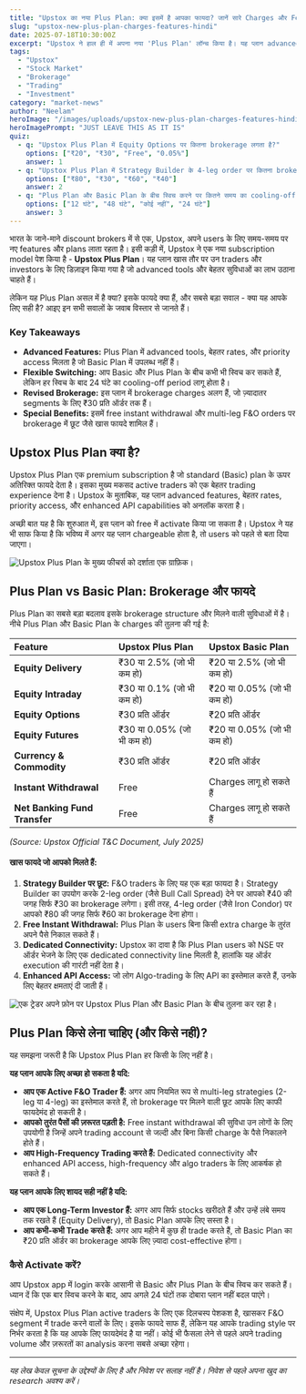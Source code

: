 ```yaml
---
title: "Upstox का नया Plus Plan: क्या इसमें है आपका फायदा? जानें सारे Charges और Features"
slug: "upstox-new-plus-plan-charges-features-hindi"
date: 2025-07-18T10:30:00Z
excerpt: "Upstox ने हाल ही में अपना नया 'Plus Plan' लॉन्च किया है। यह प्लान advanced features, बेहतर rates और priority access का वादा करता है। जानिए इस प्लान के फायदे, charges और क्या आपको इसे चुनना चाहिए।"
tags:
  - "Upstox"
  - "Stock Market"
  - "Brokerage"
  - "Trading"
  - "Investment"
category: "market-news"
author: "Neelam"
heroImage: "/images/uploads/upstox-new-plus-plan-charges-features-hindi/hero-image.jpg"
heroImagePrompt: "JUST LEAVE THIS AS IT IS"
quiz:
  - q: "Upstox Plus Plan में Equity Options पर कितना brokerage लगता है?"
    options: ["₹20", "₹30", "Free", "0.05%"]
    answer: 1
  - q: "Upstox Plus Plan में Strategy Builder के 4-leg order पर कितना brokerage लगता है?"
    options: ["₹80", "₹30", "₹60", "₹40"]
    answer: 2
  - q: "Plus Plan और Basic Plan के बीच स्विच करने पर कितने समय का cooling-off period होता है?"
    options: ["12 घंटे", "48 घंटे", "कोई नहीं", "24 घंटे"]
    answer: 3
---
```


भारत के जाने-माने discount brokers में से एक, Upstox, अपने users के लिए समय-समय पर नए features और plans लाता रहता है। इसी कड़ी में, Upstox ने एक नया subscription model पेश किया है - **Upstox Plus Plan**। यह प्लान खास तौर पर उन traders और investors के लिए डिज़ाइन किया गया है जो advanced tools और बेहतर सुविधाओं का लाभ उठाना चाहते हैं।

लेकिन यह Plus Plan असल में है क्या? इसके फायदे क्या हैं, और सबसे बड़ा सवाल - क्या यह आपके लिए सही है? आइए इन सभी सवालों के जवाब विस्तार से जानते हैं।

### Key Takeaways

*   **Advanced Features:** Plus Plan में advanced tools, बेहतर rates, और priority access मिलता है जो Basic Plan में उपलब्ध नहीं हैं।
*   **Flexible Switching:** आप Basic और Plus Plan के बीच कभी भी स्विच कर सकते हैं, लेकिन हर स्विच के बाद 24 घंटे का cooling-off period लागू होता है।
*   **Revised Brokerage:** इस प्लान में brokerage charges अलग हैं, जो ज़्यादातर segments के लिए ₹30 प्रति ऑर्डर तक हैं।
*   **Special Benefits:** इसमें free instant withdrawal और multi-leg F&O orders पर brokerage में छूट जैसे खास फायदे शामिल हैं।

## Upstox Plus Plan क्या है?

Upstox Plus Plan एक premium subscription है जो standard (Basic) plan के ऊपर अतिरिक्त फायदे देता है। इसका मुख्य मकसद active traders को एक बेहतर trading experience देना है। Upstox के मुताबिक, यह प्लान advanced features, बेहतर rates, priority access, और enhanced API capabilities को अनलॉक करता है।

अच्छी बात यह है कि शुरुआत में, इस प्लान को free में activate किया जा सकता है। Upstox ने यह भी साफ किया है कि भविष्य में अगर यह प्लान chargeable होता है, तो users को पहले से बता दिया जाएगा।

![Upstox Plus Plan के मुख्य फीचर्स को दर्शाता एक ग्राफ़िक।](/images/uploads/upstox-new-plus-plan-charges-features-hindi/plan-features.png)

## Plus Plan vs Basic Plan: Brokerage और फायदे

Plus Plan का सबसे बड़ा बदलाव इसके brokerage structure और मिलने वाली सुविधाओं में है। नीचे Plus Plan और Basic Plan के charges की तुलना की गई है:

| Feature | Upstox Plus Plan | Upstox Basic Plan |
| :--- | :--- | :--- |
| **Equity Delivery** | ₹30 या 2.5% (जो भी कम हो) | ₹20 या 2.5% (जो भी कम हो) |
| **Equity Intraday** | ₹30 या 0.1% (जो भी कम हो) | ₹20 या 0.05% (जो भी कम हो) |
| **Equity Options** | ₹30 प्रति ऑर्डर | ₹20 प्रति ऑर्डर |
| **Equity Futures** | ₹30 या 0.05% (जो भी कम हो) | ₹20 या 0.05% (जो भी कम हो) |
| **Currency & Commodity** | ₹30 प्रति ऑर्डर | ₹20 प्रति ऑर्डर |
| **Instant Withdrawal** | Free | Charges लागू हो सकते हैं |
| **Net Banking Fund Transfer** | Free | Charges लागू हो सकते हैं |

*(Source: Upstox Official T&C Document, July 2025)*

#### खास फायदे जो आपको मिलते हैं:

1.  **Strategy Builder पर छूट:** F&O traders के लिए यह एक बड़ा फायदा है। Strategy Builder का उपयोग करके 2-leg order (जैसे Bull Call Spread) देने पर आपको ₹40 की जगह सिर्फ ₹30 का brokerage लगेगा। इसी तरह, 4-leg order (जैसे Iron Condor) पर आपको ₹80 की जगह सिर्फ ₹60 का brokerage देना होगा।
2.  **Free Instant Withdrawal:** Plus Plan के users बिना किसी extra charge के तुरंत अपने पैसे निकाल सकते हैं।
3.  **Dedicated Connectivity:** Upstox का दावा है कि Plus Plan users को NSE पर ऑर्डर भेजने के लिए एक dedicated connectivity line मिलती है, हालांकि यह ऑर्डर execution की गारंटी नहीं देता है।
4.  **Enhanced API Access:** जो लोग Algo-trading के लिए API का इस्तेमाल करते हैं, उनके लिए बेहतर क्षमताएं दी जाती हैं।

![एक ट्रेडर अपने फ़ोन पर Upstox Plus Plan और Basic Plan के बीच तुलना कर रहा है।](/images/uploads/upstox-new-plus-plan-charges-features-hindi/plan-comparison.png)

## Plus Plan किसे लेना चाहिए (और किसे नहीं)?

यह समझना जरूरी है कि Upstox Plus Plan हर किसी के लिए नहीं है।

**यह प्लान आपके लिए अच्छा हो सकता है यदि:**

*   **आप एक Active F&O Trader हैं:** अगर आप नियमित रूप से multi-leg strategies (2-leg या 4-leg) का इस्तेमाल करते हैं, तो brokerage पर मिलने वाली छूट आपके लिए काफी फायदेमंद हो सकती है।
*   **आपको तुरंत पैसों की ज़रूरत पड़ती है:** Free instant withdrawal की सुविधा उन लोगों के लिए उपयोगी है जिन्हें अपने trading account से जल्दी और बिना किसी charge के पैसे निकालने होते हैं।
*   **आप High-Frequency Trading करते हैं:** Dedicated connectivity और enhanced API access, high-frequency और algo traders के लिए आकर्षक हो सकते हैं।

**यह प्लान आपके लिए शायद सही नहीं है यदि:**

*   **आप एक Long-Term Investor हैं:** अगर आप सिर्फ stocks खरीदते हैं और उन्हें लंबे समय तक रखते हैं (Equity Delivery), तो Basic Plan आपके लिए सस्ता है।
*   **आप कभी-कभी Trade करते हैं:** अगर आप महीने में कुछ ही trade करते हैं, तो Basic Plan का ₹20 प्रति ऑर्डर का brokerage आपके लिए ज़्यादा cost-effective होगा।

### कैसे Activate करें?

आप Upstox app में login करके आसानी से Basic और Plus Plan के बीच स्विच कर सकते हैं। ध्यान दें कि एक बार स्विच करने के बाद, आप अगले 24 घंटों तक दोबारा प्लान नहीं बदल पाएंगे।

संक्षेप में, Upstox Plus Plan active traders के लिए एक दिलचस्प पेशकश है, खासकर F&O segment में trade करने वालों के लिए। इसके फायदे साफ हैं, लेकिन यह आपके trading style पर निर्भर करता है कि यह आपके लिए फायदेमंद है या नहीं। कोई भी फैसला लेने से पहले अपने trading volume और ज़रूरतों का analysis करना सबसे अच्छा रहेगा।

---
*यह लेख केवल सूचना के उद्देश्यों के लिए है और निवेश पर सलाह नहीं है। निवेश से पहले अपना खुद का research अवश्य करें।*